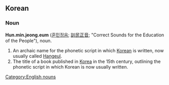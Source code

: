 ==Korean==

===Noun===
'''Hun.min.jeong.eum''' ([[훈민정음]]; [[訓]][[民]][[正]][[音]]; "Correct Sounds for the Education of the People"), noun.
# An archaic name for the phonetic script in which [[Korean]] is written, now usually called [[Hangeul]].
# The title of a book published in [[Korea]] in the 15th century, outlining the phonetic script in which Korean is now usually written.

{{wikipedia}}
[[Category:English nouns]]